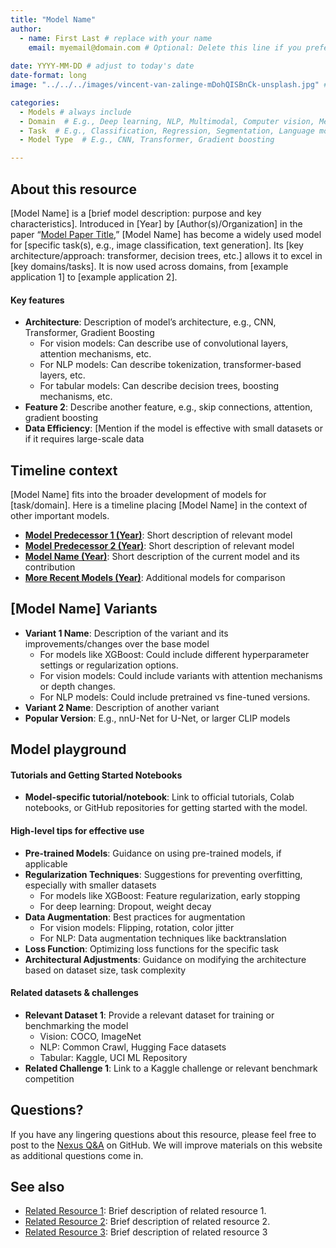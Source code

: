 ```yaml
---
title: "Model Name"
author: 
  - name: First Last # replace with your name
    email: myemail@domain.com # Optional: Delete this line if you prefer not to share your email.
    
date: YYYY-MM-DD # adjust to today's date
date-format: long
image: "../../../images/vincent-van-zalinge-mDohQISBnCk-unsplash.jpg" # In your local copy of the Nexus repository, add a representative image for this resource to the images folder. Both PNGs and JPGs are acceptable formats. Adjust the filename here from "vincent-van-zalinge-mDohQISBnCk-unsplash.jpg" to the name of your image.

categories: 
  - Models # always include
  - Domain  # E.g., Deep learning, NLP, Multimodal, Computer vision, Medical, Geospatial
  - Task  # E.g., Classification, Regression, Segmentation, Language modeling
  - Model Type  # E.g., CNN, Transformer, Gradient boosting

---
```

## About this resource

[Model Name] is a [brief model description: purpose and key characteristics]. Introduced in [Year] by [Author(s)/Organization] in the paper "[Model Paper Title](link-to-paper)," [Model Name] has become a widely used model for [specific task(s), e.g., image classification, text generation]. Its [key architecture/approach: transformer, decision trees, etc.] allows it to excel in [key domains/tasks]. It is now used across domains, from [example application 1] to [example application 2].

#### Key features
- **Architecture**: Description of model's architecture, e.g., CNN, Transformer, Gradient Boosting
  - For vision models: Can describe use of convolutional layers, attention mechanisms, etc.
  - For NLP models: Can describe tokenization, transformer-based layers, etc.
  - For tabular models: Can describe decision trees, boosting mechanisms, etc.
- **Feature 2**: Describe another feature, e.g., skip connections, attention, gradient boosting
- **Data Efficiency**: [Mention if the model is effective with small datasets or if it requires large-scale data

## Timeline context
[Model Name] fits into the broader development of models for [task/domain]. Here is a timeline placing [Model Name] in the context of other important models.

- **[Model Predecessor 1 (Year)](link)**: Short description of relevant model
- **[Model Predecessor 2 (Year)](link)**: Short description of relevant model
- **[Model Name (Year)](link)**: Short description of the current model and its contribution
- **[More Recent Models (Year)](link)**: Additional models for comparison

## [Model Name] Variants
- **Variant 1 Name**: Description of the variant and its improvements/changes over the base model
  - For models like XGBoost: Could include different hyperparameter settings or regularization options.
  - For vision models: Could include variants with attention mechanisms or depth changes.
  - For NLP models: Could include pretrained vs fine-tuned versions.
- **Variant 2 Name**: Description of another variant
- **Popular Version**: E.g., nnU-Net for U-Net, or larger CLIP models

## Model playground
#### Tutorials and Getting Started Notebooks
- **Model-specific tutorial/notebook**: Link to official tutorials, Colab notebooks, or GitHub repositories for getting started with the model. 

#### High-level tips for effective use
- **Pre-trained Models**: Guidance on using pre-trained models, if applicable
- **Regularization Techniques**: Suggestions for preventing overfitting, especially with smaller datasets
  - For models like XGBoost: Feature regularization, early stopping
  - For deep learning: Dropout, weight decay
- **Data Augmentation**: Best practices for augmentation
  - For vision models: Flipping, rotation, color jitter
  - For NLP: Data augmentation techniques like backtranslation
- **Loss Function**: Optimizing loss functions for the specific task
- **Architectural Adjustments**: Guidance on modifying the architecture based on dataset size, task complexity

#### Related datasets & challenges
- **Relevant Dataset 1**: Provide a relevant dataset for training or benchmarking the model
  - Vision: COCO, ImageNet
  - NLP: Common Crawl, Hugging Face datasets
  - Tabular: Kaggle, UCI ML Repository
- **Related Challenge 1**: Link to a Kaggle challenge or relevant benchmark competition

## Questions?
If you have any lingering questions about this resource, please feel free to post to the [Nexus Q&A](https://github.com/UW-Madison-DataScience/ML-X-Nexus/discussions/categories/q-a) on GitHub. We will improve materials on this website as additional questions come in.

## See also
<!-- MARKDOWN COMMENT: Please Check the existing resources on Nexus to see if any other related resources (e.g., related books/videos, blog posts commenting on the resource, alternative approaches/frameworks, etc.) should be linked below. You may also link to resources which aren't currently on the Nexus platform, if applicable. However, if you're feeling ambitious, you may wish to post those to Nexus as well!  -->
- [Related Resource 1](Link to related resource 1): Brief description of related resource 1.
- [Related Resource 2](Link to related resource 2): Brief description of related resource 2.
- [Related Resource 3](Link to related resource 3): Brief description of related resource 3
